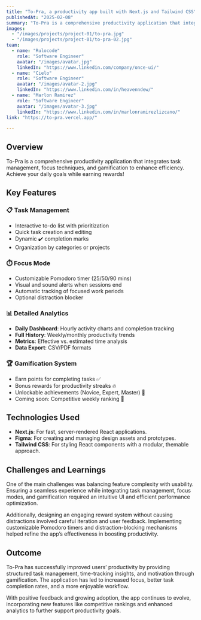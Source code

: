 ```yaml
---
title: "To-Pra, a productivity app built with Next.js and Tailwind CSS"
publishedAt: "2025-02-08"
summary: "To-Pra is a comprehensive productivity application that integrates task management, focus techniques, and gamification to enhance efficiency. Achieve your daily goals while earning rewards!"
images:
  - "/images/projects/project-01/to-pra.jpg"
  - "/images/projects/project-01/to-pra-02.jpg"
team:
  - name: "Rulocode"
    role: "Software Engineer"
    avatar: "/images/avatar.jpg"
    linkedIn: "https://www.linkedin.com/company/once-ui/"
  - name: "Cielo"
    role: "Software Engineer"
    avatar: "/images/avatar-2.jpg"
    linkedIn: "https://www.linkedin.com/in/heavenndew/"
  - name: "Marlon Ramirez"
    role: "Software Engineer"
    avatar: "/images/avatar-3.jpg"
    linkedIn: "https://www.linkedin.com/in/marlonramirezlizcano/"
link: "https://to-pra.vercel.app/"

---
```


## Overview

To-Pra is a comprehensive productivity application that integrates task management, focus techniques, and gamification to enhance efficiency. Achieve your daily goals while earning rewards!

## Key Features

### 📋 Task Management  
- Interactive to-do list with prioritization  
- Quick task creation and editing  
- Dynamic ✔️ completion marks  
- Organization by categories or projects  

### ⏱️ Focus Mode  
- Customizable Pomodoro timer (25/50/90 mins)  
- Visual and sound alerts when sessions end  
- Automatic tracking of focused work periods  
- Optional distraction blocker  

### 📊 Detailed Analytics  
- **Daily Dashboard**: Hourly activity charts and completion tracking  
- **Full History**: Weekly/monthly productivity trends  
- **Metrics**: Effective vs. estimated time analysis  
- **Data Export**: CSV/PDF formats  

### 🏆 Gamification System  
- Earn points for completing tasks ✅  
- Bonus rewards for productivity streaks 🔥  
- Unlockable achievements (Novice, Expert, Master) 🏅  
- Coming soon: Competitive weekly ranking 👑 

## Technologies Used

- **Next.js**: For fast, server-rendered React applications.
- **Figma**: For creating and managing design assets and prototypes.
- **Tailwind CSS**: For styling React components with a modular, themable approach.


## Challenges and Learnings

One of the main challenges was balancing feature complexity with usability. Ensuring a seamless experience while integrating task management, focus modes, and gamification required an intuitive UI and efficient performance optimization.  

Additionally, designing an engaging reward system without causing distractions involved careful iteration and user feedback. Implementing customizable Pomodoro timers and distraction-blocking mechanisms helped refine the app’s effectiveness in boosting productivity.  

## Outcome

To-Pra has successfully improved users’ productivity by providing structured task management, time-tracking insights, and motivation through gamification. The application has led to increased focus, better task completion rates, and a more enjoyable workflow.  

With positive feedback and growing adoption, the app continues to evolve, incorporating new features like competitive rankings and enhanced analytics to further support productivity goals.  